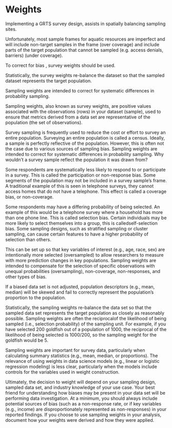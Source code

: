 # Weights

Implementing a GRTS survey design, assists in spatially balancing sampling sites.

Unfortunately, most sample frames for aquatic resources are imperfect and will include non-target samples in the frame (over coverage) and include parts of the target population that cannot be sampled (e.g. access denials, barriers) (under coverage). 

To correct for bias , survey weights should be used. 


Statistically, the survey weights re-balance the dataset so that the sampled dataset represents the target population.




Sampling weights are intended to correct for systematic differences in probability sampling.

Sampling weights, also known as survey weights, are positive values associated with the observations (rows) in your dataset (sample), used to ensure that metrics derived from a data set are representative of the population (the set of observations).

Survey sampling is frequently used to reduce the cost or effort to survey an entire population. Surveying an entire population is called a census. Ideally, a sample is perfectly reflective of the population. However, this is often not the case due to various sources of sampling bias. Sampling weights are intended to correct for systematic differences in probability sampling.
Why wouldn’t a survey sample reflect the population it was drawn from?

Some respondents are systematically less likely to respond to or participate in a survey. This is called the participation or non-response bias.
Some segments of the population may not be included in a survey sample’s frame. A traditional example of this is seen in telephone surveys, they cannot access homes that do not have a telephone. This effect is called a coverage bias, or non-coverage.




Some respondents may have a differing probability of being selected. An example of this would be a telephone survey where a household has more than one phone line. This is called selection bias.
Certain individuals may be more likely to select themselves into a group, this is calledself-selection bias.
Some sampling designs, such as stratified sampling or cluster sampling, can cause certain features to have a higher probability of selection than others.

This can be set up so that key variables of interest (e.g., age, race, sex) are intentionally more selected (oversampled) to allow researchers to measure with more prediction changes in key populations.
Sampling weights are intended to compensate for the selection of specific observations with unequal probabilities (oversampling), non-coverage, non-responses, and other types of bias. 


If a biased data set is not adjusted, population descriptors (e.g., mean, median) will be skewed and fail to correctly represent the population’s proportion to the population.

Statistically, the sampling weights re-balance the data set so that the sampled data set represents the target population as closely as reasonably possible. Sampling weights are often the reciprocalof the likelihood of being sampled (i.e., selection probability) of the sampling unit. For example, if you have selected 200 goldfish out of a population of 1000, the reciprocal of the likelihood of being selected is 1000/200, so the sampling weight for the goldfish would be 5.

Sampling weights are important for survey data, particularly when calculating summary statistics (e.g., mean, median, or proportions). The relevance of using weights in data science models (e.g., linear or logistic regression modeling) is less clear, particularly when the models include controls for the variables used in weight construction.

Ultimately, the decision to weight will depend on your sampling design, sampled data set, and industry knowledge of your use case. Your best friend for understanding how biases may be present in your data set will be performing data investigation. At a minimum, you should always include potential sources of bias (such as a non-response rate, or if key variables (e.g., income) are disproportionately represented as non-responses) in your reported findings. If you choose to use sampling weights in your analysis, document how your weights were derived and how they were applied.